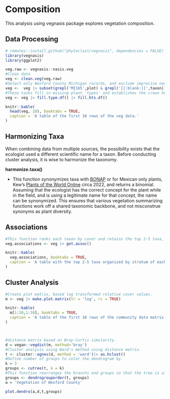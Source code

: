 # Composition


This analysis using vegnasis package explores vegetation composition.

## Data Processing

```r
# remotes::install_github("phytoclast/vegnasis", dependencies = FALSE)
library(vegnasis)
library(ggplot2)

veg.raw <- vegnasis::nasis.veg
#Clean data
veg <- clean.veg(veg.raw)
#Select only Wexford County Michigan records, and exclude imprecise non bionomial (genus or family) records by requiring a blank space in the name.
veg <-  veg |> subset(grepl('MI165',plot) & grepl('[[:blank:]]',taxon))
#These tasks fill in missing plant 'types' and establishes the crown heights based on user inputs of stratum, live canopy heights, and taxon norms when user data is missing.
veg <- veg |> fill.type.df() |> fill.hts.df()

knitr::kable(
  head(veg, 10), booktabs = TRUE,
  caption = 'A table of the first 10 rows of the veg data.'
)
```
## Harmonizing Taxa

When combining data from multiple sources, the possibility exists that the ecologist used a different scientific name for a taxon. Before conducting cluster analysis, it is wise to harmonize the taxonomy. 

**harmonize.taxa()** 

- This function synonymizes taxa with [BONAP](http://bonap.org/) or for Mexican only plants, Kew's [Plants of the World Online](https://powo.science.kew.org/) circa 2022, and returns a binomial. Assuming that the ecologist has the correct concept for the plant while in the field, and is using a legitimate name for that concept, the name can be synonymized. This ensures that various vegetation summarizing functions work off a shared taxonomic backbone, and not misconstrue synonyms as plant diversity. 

## Associations

```r
#This function ranks each taxon by cover and retains the top 2-5 taxa, with fewer taxa retained with greater unequal dominance. Taxa are separated by '/' when different stratum, and '-' when in the same stratum.
veg.associations <- veg |> get.assoc()

knitr::kable(
  veg.associations, booktabs = TRUE,
  caption = 'A table with the top 2-5 taxa organized by stratum of each plot.'
)

```


## Cluster Analysis

```r
#Create plot matrix, based log transformed relative cover values.
m <- veg |> make.plot.matrix(tr = 'log', rc = TRUE)

knitr::kable(
  m[1:10,1:10], booktabs = TRUE,
  caption = 'A table of the first 10 rows of the community data matrix.'
)



#distance matrix based on Bray-Curtis simularity.
d = vegan::vegdist(m, method='bray')
#Cluster analysis using Ward's method using distance matrix.
t <- cluster::agnes(d, method = 'ward')|> as.hclust()
#Define number of groups to color the dendrogram by.
k = 3
groups <- cutree(t, k = k)
#This function rearranges the branchs and groups so that the tree is always oriented with most nested branches to the bottom of the plot (when tree oriented vertically with branches to the right).
groups <- dendrogrouporder(t, groups)
a = 'Vegetation of Wexford County'

```



```r

plot.dendro(a,d,t,groups)

```
